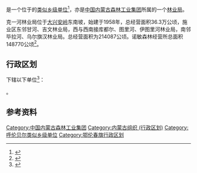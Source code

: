 {{中国乡级行政区|15/07/23/408/000
|行政区全称           = {{PAGENAMEBASE}}<br>克一河森林工业有限公司
|上级行政区           = [[中国内蒙古森林工业集团|中国内蒙古森林工业集团]]<br>[[内蒙古大兴安岭重点国有林管理局|内蒙古大兴安岭重点国有林管理局]]
|政府驻地             = [[鄂伦春自治旗|鄂伦春自治旗]][[克一河镇|克一河镇]]
}}

'''{{PAGENAMEBASE}}'''是一个位于{{PRC admin/fullname|15/07/23/408/000|3}}的[[类似乡级单位|类似乡级单位]]<ref>{{PRC admin/ref sgc|{{PRC admin/parent|15/07/23/408/000}}}}</ref>，亦是[[中国内蒙古森林工业集团|中国内蒙古森林工业集团]]所属的一个[[林业局|林业局]]。

克一河林业局位于[[大兴安岭|大兴安岭]]东南坡，始建于1958年，总经营面积36.3万公顷，施业区东邻甘河、吉文林业局，西与西南接库都尔、图里河、伊图里河林业局，南邻毕拉河、乌尔旗汉林业局。总经营面积为214087公顷。诺敏森林经营所总面积148770公顷<ref>{{cite book |editor=李洪君 |title=《内蒙古大兴安岭林管局中国内蒙古森工集团统计资料汇编》 |date=2012.08 |publisher=中国统计出版社 |isbn=978-7-5037-6535-3}}</ref>。

== 行政区划 ==
{{PAGENAMEBASE}}下辖以下单位<ref>{{PRC admin/ref sgc|15/07/23/408/000}}</ref>：

{{PRC admin/children|15/07/23/408/000}}。

== 参考资料 ==
{{Reflist}}

{{鄂伦春自治旗行政区划}}
{{中华人民共和国林业区划|蒙}}
{{内蒙古行政区划小作品}}

[[Category:中国内蒙古森林工业集团|Category:中国内蒙古森林工业集团]]
[[Category:内蒙古组织_(行政区划)|Category:内蒙古组织 (行政区划)]]
[[Category:呼伦贝尔类似乡级单位|Category:呼伦贝尔类似乡级单位]]
[[Category:鄂伦春旗行政区划|Category:鄂伦春旗行政区划]]